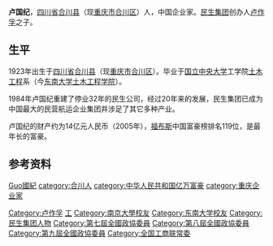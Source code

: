'''卢国纪'''{{BD|1923年||catIdx=Lu,卢}}，[[四川省|四川省]][[合川县|合川县]]（现[[重庆市|重庆市]][[合川区|合川区]]）人，中国企业家。[[民生集团|民生集团]]创办人[[卢作孚|卢作孚]]之子。

== 生平 ==
1923年出生于[[四川省|四川省]][[合川县|合川县]]（现[[重庆市|重庆市]][[合川区|合川区]]）。毕业于[[国立中央大学_(南京)|国立中央大学]]工学院[[土木工程|土木工程]]系（今[[东南大学土木工程学院|东南大学土木工程学院]]）。

1984年卢国纪重建了停业32年的民生公司，经过20年来的发展，民生集团已成为中国最大的民营航运企业集团并涉足了其它多种产业。

卢国纪的财产约为14亿元人民币（2005年），[[福布斯|福布斯]]中国富豪榜排名119位，是最年长的富豪。

== 参考资料 ==
{{reflist}}

{{中华全国工商业联合会第六届执行委员会}}
{{中华全国工商业联合会第七届执行委员会}}

{{Authority control}}
{{DEFAULTSORT:Lu卢}}
[[category:卢姓|Guo國紀]]
[[Category:卢作孚|Category:卢作孚]]
[[category:合川人|category:合川人]]
[[Category:國立中央大學大陸時期校友|工]]
[[Category:南京大學校友|Category:南京大學校友]]
[[Category:东南大学校友|Category:东南大学校友]]
[[Category:民生集团人物|Category:民生集团人物]]
[[category:中华人民共和国亿万富豪|category:中华人民共和国亿万富豪]]
[[category:重庆企业家|category:重庆企业家]]
[[Category:第七屆全國政協委員|Category:第七屆全國政協委員]]
[[Category:第八屆全國政協委員|Category:第八屆全國政協委員]]
[[Category:第九屆全國政協委員|Category:第九屆全國政協委員]]
[[Category:全国工商联常委|Category:全国工商联常委]]